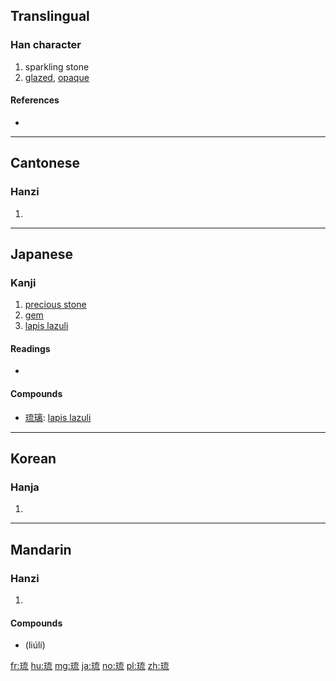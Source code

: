 ==Translingual==

===Han character===
{{Han char|rn=96|rad=玉|as=07|sn=10|four=1011<sub>3</sub>|canj=一土卜戈山 (MGYIU)}}

# sparkling stone
# [[glazed]], [[opaque]]

====References====
* {{Han ref|kx=0733.080|dkj=20978|hdz=21118.090|uh=7409|ud=29705|bh=AF5B|bd=44891}}

----

==Cantonese==

===Hanzi===
{{yue-hanzi|jyut=lau4|y=lau4}}

# {{defn|lang=yue|sort=玉07}}

----

==Japanese==

===Kanji===
{{ja-kanji|grade=8|rs=玉07}}

# [[precious stone]]
# [[gem]]
# [[lapis lazuli]] 

====Readings====
* {{ja-readings|on=[[りゅう]] (ryū), [[る]] (ru)|kun=|nanori=}}

====Compounds====
* [[琉璃]]: [[lapis lazuli]]

----

==Korean==

===Hanja===
{{ko-hanja|hangeul=[[류]]>[[유]]|eumhun=|rv=ryu>yu|mr=ryu>yu|y=lyu>yu}}

# {{defn|lang=ko|sort=玉07}}

----

==Mandarin==

===Hanzi===
{{cmn-hanzi|pin=[[liú]] ([[liu2]])|wg=liu<sup>2</sup>}}

# {{defn|lang=cmn|sort=玉07}}

====Compounds====
* {{l|cmn|琉璃}} (liúlí)

[[fr:琉]]
[[hu:琉]]
[[mg:琉]]
[[ja:琉]]
[[no:琉]]
[[pl:琉]]
[[zh:琉]]